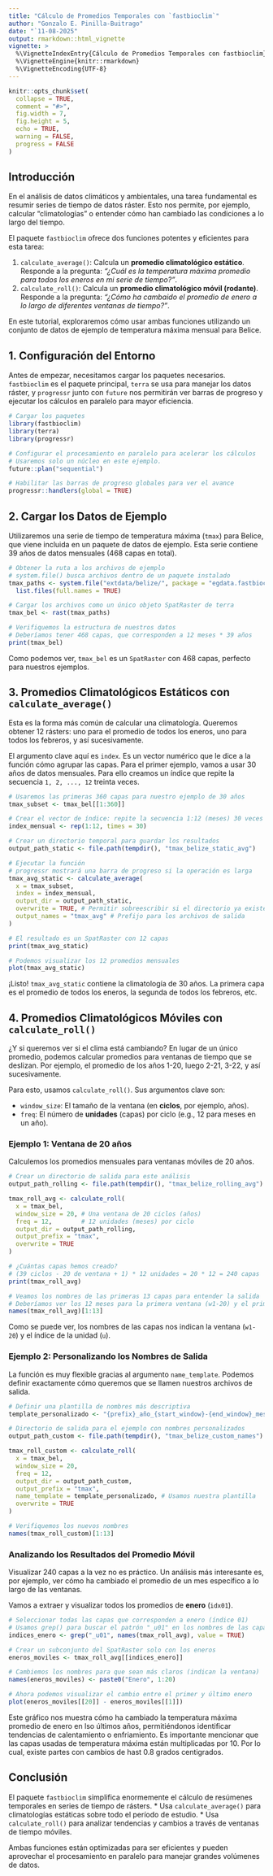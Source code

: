 ```yaml
---
title: "Cálculo de Promedios Temporales con `fastbioclim`"
author: "Gonzalo E. Pinilla-Buitrago"
date: "`11-08-2025"
output: rmarkdown::html_vignette
vignette: >
  %\VignetteIndexEntry{Cálculo de Promedios Temporales con fastbioclim}
  %\VignetteEngine{knitr::rmarkdown}
  %\VignetteEncoding{UTF-8}
---
```


```r
knitr::opts_chunk$set(
  collapse = TRUE,
  comment = "#>",
  fig.width = 7,
  fig.height = 5, 
  echo = TRUE, 
  warning = FALSE, 
  progress = FALSE
)
```

## Introducción

En el análisis de datos climáticos y ambientales, una tarea fundamental es resumir series de tiempo de datos ráster. Esto nos permite, por ejemplo, calcular "climatologías" o entender cómo han cambiado las condiciones a lo largo del tiempo.

El paquete `fastbioclim` ofrece dos funciones potentes y eficientes para esta tarea:

1.  `calculate_average()`: Calcula un **promedio climatológico estático**. Responde a la pregunta: *"¿Cuál es la temperatura máxima promedio para todos los eneros en mi serie de tiempo?"*.
2.  `calculate_roll()`: Calcula un **promedio climatológico móvil (rodante)**. Responde a la pregunta: *"¿Cómo ha cambaido el promedio de enero a lo largo de diferentes ventanas de tiempo?"*.

En este tutorial, exploraremos cómo usar ambas funciones utilizando un conjunto de datos de ejemplo de temperatura máxima mensual para Belice.

## 1. Configuración del Entorno

Antes de empezar, necesitamos cargar los paquetes necesarios. `fastbioclim` es el paquete principal, `terra` se usa para manejar los datos ráster, y `progressr` junto con `future` nos permitirán ver barras de progreso y ejecutar los cálculos en paralelo para mayor eficiencia.

```r
# Cargar los paquetes
library(fastbioclim)
library(terra)
library(progressr)

# Configurar el procesamiento en paralelo para acelerar los cálculos
# Usaremos solo un núcleo en este ejemplo.
future::plan("sequential")

# Habilitar las barras de progreso globales para ver el avance
progressr::handlers(global = TRUE)
```

## 2. Cargar los Datos de Ejemplo

Utilizaremos una serie de tiempo de temperatura máxima (`tmax`) para Belice, que viene incluida en un paquete de datos de ejemplo. Esta serie contiene 39 años de datos mensuales (468 capas en total).

```r
# Obtener la ruta a los archivos de ejemplo
# system.file() busca archivos dentro de un paquete instalado
tmax_paths <- system.file("extdata/belize/", package = "egdata.fastbioclim") |>
  list.files(full.names = TRUE)

# Cargar los archivos como un único objeto SpatRaster de terra
tmax_bel <- rast(tmax_paths)

# Verifiquemos la estructura de nuestros datos
# Deberíamos tener 468 capas, que corresponden a 12 meses * 39 años
print(tmax_bel)
```

Como podemos ver, `tmax_bel` es un `SpatRaster` con 468 capas, perfecto para nuestros ejemplos.

## 3. Promedios Climatológicos Estáticos con `calculate_average()`

Esta es la forma más común de calcular una climatología. Queremos obtener 12 rásters: uno para el promedio de todos los eneros, uno para todos los febreros, y así sucesivamente.

El argumento clave aquí es `index`. Es un vector numérico que le dice a la función cómo agrupar las capas. Para el primer ejemplo, vamos a usar 30 años de datos mensuales. Para ello creamos un índice que repite la secuencia `1, 2, ..., 12` treinta veces.

```r
# Usaremos las primeras 360 capas para nuestro ejemplo de 30 años
tmax_subset <- tmax_bel[[1:360]]

# Crear el vector de índice: repite la secuencia 1:12 (meses) 30 veces (años)
index_mensual <- rep(1:12, times = 30)

# Crear un directorio temporal para guardar los resultados
output_path_static <- file.path(tempdir(), "tmax_belize_static_avg")

# Ejecutar la función
# progressr mostrará una barra de progreso si la operación es larga
tmax_avg_static <- calculate_average(
  x = tmax_subset,
  index = index_mensual,
  output_dir = output_path_static,
  overwrite = TRUE, # Permitir sobreescribir si el directorio ya existe
  output_names = "tmax_avg" # Prefijo para los archivos de salida
)

# El resultado es un SpatRaster con 12 capas
print(tmax_avg_static)

# Podemos visualizar los 12 promedios mensuales
plot(tmax_avg_static)
```
¡Listo! `tmax_avg_static` contiene la climatología de 30 años. La primera capa es el promedio de todos los eneros, la segunda de todos los febreros, etc.

## 4. Promedios Climatológicos Móviles con `calculate_roll()`

¿Y si queremos ver si el clima está cambiando? En lugar de un único promedio, podemos calcular promedios para ventanas de tiempo que se deslizan. Por ejemplo, el promedio de los años 1-20, luego 2-21, 3-22, y así sucesivamente.

Para esto, usamos `calculate_roll()`. Sus argumentos clave son:

*   `window_size`: El tamaño de la ventana (en **ciclos**, por ejemplo, años).
*   `freq`: El número de **unidades** (capas) por ciclo (e.g., 12 para meses en un año).

### Ejemplo 1: Ventana de 20 años

Calculemos los promedios mensuales para ventanas móviles de 20 años.

```r
# Crear un directorio de salida para este análisis
output_path_rolling <- file.path(tempdir(), "tmax_belize_rolling_avg")

tmax_roll_avg <- calculate_roll(
  x = tmax_bel,
  window_size = 20, # Una ventana de 20 ciclos (años)
  freq = 12,        # 12 unidades (meses) por ciclo
  output_dir = output_path_rolling,
  output_prefix = "tmax",
  overwrite = TRUE
)

# ¿Cuántas capas hemos creado?
# (39 ciclos - 20 de ventana + 1) * 12 unidades = 20 * 12 = 240 capas
print(tmax_roll_avg)

# Veamos los nombres de las primeras 13 capas para entender la salida
# Deberíamos ver los 12 meses para la primera ventana (w1-20) y el primero de la siguiente
names(tmax_roll_avg)[1:13]
```
Como se puede ver, los nombres de las capas nos indican la ventana (`w1-20`) y el índice de la unidad (`u`).

### Ejemplo 2: Personalizando los Nombres de Salida

La función es muy flexible gracias al argumento `name_template`. Podemos definir exactamente cómo queremos que se llamen nuestros archivos de salida.

```r
# Definir una plantilla de nombres más descriptiva
template_personalizado <- "{prefix}_año_{start_window}-{end_window}_mes_{idx_unit}"

# Directorio de salida para el ejemplo con nombres personalizados
output_path_custom <- file.path(tempdir(), "tmax_belize_custom_names")

tmax_roll_custom <- calculate_roll(
  x = tmax_bel,
  window_size = 20,
  freq = 12,
  output_dir = output_path_custom,
  output_prefix = "tmax",
  name_template = template_personalizado, # Usamos nuestra plantilla
  overwrite = TRUE
)

# Verifiquemos los nuevos nombres
names(tmax_roll_custom)[1:13]
```

### Analizando los Resultados del Promedio Móvil

Visualizar 240 capas a la vez no es práctico. Un análisis más interesante es, por ejemplo, ver cómo ha cambiado el promedio de un mes específico a lo largo de las ventanas.

Vamos a extraer y visualizar todos los promedios de **enero** (`idx01`).

```r
# Seleccionar todas las capas que corresponden a enero (índice 01)
# Usamos grep() para buscar el patrón "_u01" en los nombres de las capas
indices_enero <- grep("_u01", names(tmax_roll_avg), value = TRUE)

# Crear un subconjunto del SpatRaster solo con los eneros
eneros_moviles <- tmax_roll_avg[[indices_enero]]

# Cambiemos los nombres para que sean más claros (indican la ventana)
names(eneros_moviles) <- paste0("Enero", 1:20)

# Ahora podemos visualizar el cambio entre el primer y último enero
plot(eneros_moviles[[20]] - eneros_moviles[[1]])
```
Este gráfico nos muestra cómo ha cambiado la temperatura máxima promedio de enero en lso últimos años, permitiéndonos identificar tendencias de calentamiento o enfriamiento. Es importante mencionar que las capas usadas de temperatura máxima están multiplicadas por 10. Por lo cual, existe partes con cambios de hast 0.8 grados centigrados.

## Conclusión

El paquete `fastbioclim` simplifica enormemente el cálculo de resúmenes temporales en series de tiempo de rásters.
*   Usa `calculate_average()` para climatologías estáticas sobre todo el período de estudio.
*   Usa `calculate_roll()` para analizar tendencias y cambios a través de ventanas de tiempo móviles.

Ambas funciones están optimizadas para ser eficientes y pueden aprovechar el procesamiento en paralelo para manejar grandes volúmenes de datos.